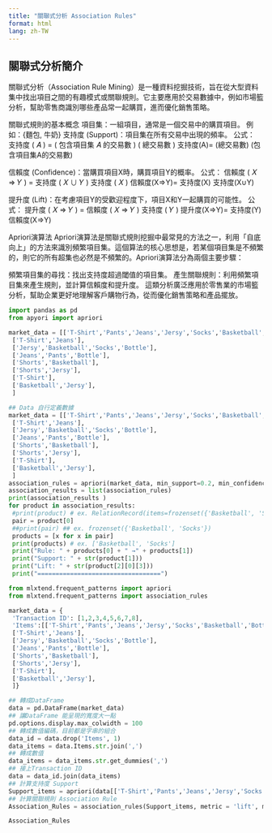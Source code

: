 ```yaml
---
title: "關聯式分析 Association Rules"
format: html
lang: zh-TW
---
```



## 關聯式分析簡介

關聯式分析（Association Rule Mining）是一種資料挖掘技術，旨在從大型資料集中找出項目之間的有趣模式或關聯規則。它主要應用於交易數據中，例如市場籃分析，幫助零售商識別哪些產品常一起購買，進而優化銷售策略。

關聯式規則的基本概念
項目集：一組項目，通常是一個交易中的購買項目。
例如：{麵包, 牛奶}
支持度 (Support)：項目集在所有交易中出現的頻率。
公式：
支持度
(
𝐴
)
=
(
包含項目集
𝐴
的交易數
)
(
總交易數
)
支持度(A)= 
(總交易數)
(包含項目集A的交易數)
​
 
信賴度 (Confidence)：當購買項目X時，購買項目Y的概率。
公式：
信賴度
(
𝑋
⇒
𝑌
)
=
支持度
(
𝑋
∪
𝑌
)
支持度
(
𝑋
)
信賴度(X⇒Y)= 
支持度(X)
支持度(X∪Y)
​
 
提升度 (Lift)：在考慮項目Y的受歡迎程度下，項目X和Y一起購買的可能性。
公式：
提升度
(
𝑋
⇒
𝑌
)
=
信賴度
(
𝑋
⇒
𝑌
)
支持度
(
𝑌
)
提升度(X⇒Y)= 
支持度(Y)
信賴度(X⇒Y)
​
 
Apriori演算法
Apriori演算法是關聯式規則挖掘中最常見的方法之一，利用「自底向上」的方法來識別頻繁項目集。這個算法的核心思想是，若某個項目集是不頻繁的，則它的所有超集也必然是不頻繁的。Apriori演算法分為兩個主要步驟：

頻繁項目集的尋找：找出支持度超過閾值的項目集。
產生關聯規則：利用頻繁項目集來產生規則，並計算信賴度和提升度。
這類分析廣泛應用於零售業的市場籃分析，幫助企業更好地理解客戶購物行為，從而優化銷售策略和產品擺放。

```python
import pandas as pd
from apyori import apriori
```

```python
market_data = [['T-Shirt','Pants','Jeans','Jersy','Socks','Basketball','Bottle','Shorts'],
 ['T-Shirt','Jeans'],
 ['Jersy','Basketball','Socks','Bottle'],
 ['Jeans','Pants','Bottle'],
 ['Shorts','Basketball'],
 ['Shorts','Jersy'],
 ['T-Shirt'],
 ['Basketball','Jersy'],
 ]

```
```python
## Data 自行定義數據
market_data = [['T-Shirt','Pants','Jeans','Jersy','Socks','Basketball','Bottle','Shorts'],
 ['T-Shirt','Jeans'],
 ['Jersy','Basketball','Socks','Bottle'],
 ['Jeans','Pants','Bottle'],
 ['Shorts','Basketball'],
 ['Shorts','Jersy'],
 ['T-Shirt'],
 ['Basketball','Jersy'],
 ]
association_rules = apriori(market_data, min_support=0.2, min_confidence=0.2, min_lift=2, max_length=2)
association_results = list(association_rules)
print(association_results )
for product in association_results:
 #print(product) # ex. RelationRecord(items=frozenset({'Basketball', 'Socks'}), support=0.25, ordered_statistics=[OrderedStatistic(items_base=frozenset({'Basketball'}), items_add=frozenset({'Socks'}), confidence=0.5, lift=2.0), OrderedStatistic(items_base=frozenset({'Socks'}), items_add=frozenset({'Basketball'}), confidence=1.0, lift=2.0)])
 pair = product[0] 
 ##print(pair) ## ex. frozenset({'Basketball', 'Socks'})
 products = [x for x in pair]
 print(products) # ex. ['Basketball', 'Socks']
 print("Rule: " + products[0] + " →" + products[1])
 print("Support: " + str(product[1]))
 print("Lift: " + str(product[2][0][3]))
 print("==================================")
```

```python
from mlxtend.frequent_patterns import apriori
from mlxtend.frequent_patterns import association_rules
```

```python
market_data = {
 'Transaction ID': [1,2,3,4,5,6,7,8],
 'Items':[['T-Shirt','Pants','Jeans','Jersy','Socks','Basketball','Bottle','Shorts'],
 ['T-Shirt','Jeans'],
 ['Jersy','Basketball','Socks','Bottle'],
 ['Jeans','Pants','Bottle'],
 ['Shorts','Basketball'],
 ['Shorts','Jersy'],
 ['T-Shirt'],
 ['Basketball','Jersy'],
 ]}
```


```python
## 轉成DataFrame
data = pd.DataFrame(market_data)
## 讓DataFrame 能呈現的寬度大一點
pd.options.display.max_colwidth = 100
## 轉成數值編碼，目前都是字串的組合
data_id = data.drop('Items', 1)
data_items = data.Items.str.join(',')
## 轉成數值
data_items = data_items.str.get_dummies(',')
## 接上Transaction ID
data = data_id.join(data_items)
## 計算支持度 Support
Support_items = apriori(data[['T-Shirt','Pants','Jeans','Jersy','Socks','Basketball','Bottle','Shorts']], min_support=0.20, use_colnames = True)
## 計算關聯規則 Association Rule
Association_Rules = association_rules(Support_items, metric = 'lift', min_threshold=1)

Association_Rules
```